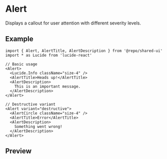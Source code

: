 
<Meta of={Stories} />

# Alert

Displays a callout for user attention with different severity levels.

## Example

```tsx
import { Alert, AlertTitle, AlertDescription } from '@repo/shared-ui'
import * as Lucide from 'lucide-react'

// Basic usage
<Alert>
  <Lucide.Info className="size-4" />
  <AlertTitle>Heads up!</AlertTitle>
  <AlertDescription>
    This is an important message.
  </AlertDescription>
</Alert>

// Destructive variant
<Alert variant="destructive">
  <AlertCircle className="size-4" />
  <AlertTitle>Error</AlertTitle>
  <AlertDescription>
    Something went wrong!
  </AlertDescription>
</Alert>
```

## Preview

<Primary />
